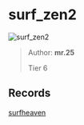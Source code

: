 
# surf_zen2

![surf_zen2](https://raw.githubusercontent.com/Sayt123/SurfMapPics/Maps-and-bonuses/csgo/surf_zen2.jpg)

> Author: **mr.25**
>
> Tier 6

## Records

[surfheaven](https://surfheaven.eu/map/surf_zen2)
